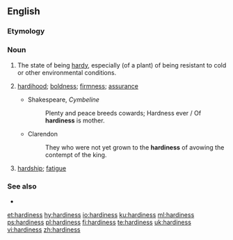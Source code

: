 ==English==

===Etymology===
{{suffix|hardy|ness|lang=en}}

===Noun===
{{wikipedia|hardiness (plants)}}
{{en-noun|~|es}}

# The state of being [[hardy]], especially (of a plant) of being resistant to cold or other environmental conditions.
# {{label|en|obsolete}} [[hardihood]]; [[boldness]]; [[firmness]]; [[assurance]]
#* Shakespeare, ''Cymbeline''
#*: Plenty and peace breeds cowards; Hardness ever / Of '''hardiness''' is mother.
#* Clarendon
#*: They who were not yet grown to the '''hardiness''' of avowing the contempt of the king.
# {{label|en|obsolete}} [[hardship]]; [[fatigue]]
#: {{rfquotek|Spenser}}

===See also===
* {{l|en|hardness}}

[[et:hardiness]]
[[hy:hardiness]]
[[io:hardiness]]
[[ku:hardiness]]
[[ml:hardiness]]
[[ps:hardiness]]
[[pl:hardiness]]
[[fi:hardiness]]
[[te:hardiness]]
[[uk:hardiness]]
[[vi:hardiness]]
[[zh:hardiness]]